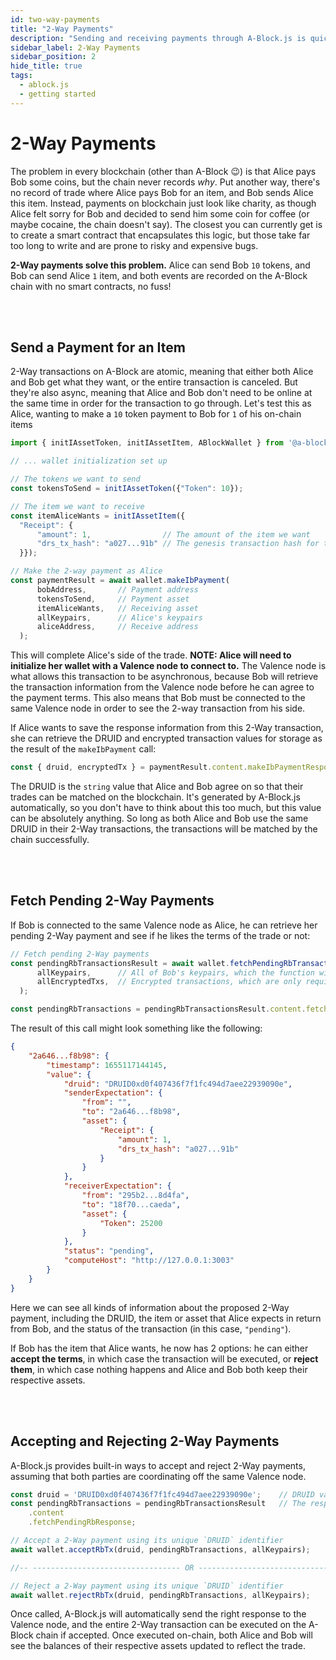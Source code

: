 ```yaml
---
id: two-way-payments
title: "2-Way Payments"
description: "Sending and receiving payments through A-Block.js is quick and simple"
sidebar_label: 2-Way Payments
sidebar_position: 2
hide_title: true
tags:
  - ablock.js
  - getting started
---
```



# 2-Way Payments

The problem in every blockchain (other than A-Block 😉) is that Alice pays Bob some coins, but the chain never records _why_. Put another way, there's no record of trade where Alice pays Bob 
for an item, and Bob sends Alice this item. Instead, payments on blockchain just look like charity, as though Alice felt sorry for Bob and decided to send him some coin for coffee (or maybe cocaine, the chain doesn't say). 
The closest you can currently get is to create a smart contract that encapsulates this logic, but those take far too long to write and are prone to risky 
and expensive bugs. 

**2-Way payments solve this problem.** Alice can send Bob `10` tokens, and Bob can send Alice `1` item, and both events are recorded on the A-Block chain with no smart contracts, no fuss!

<br></br>

## Send a Payment for an Item

2-Way transactions on A-Block are atomic, meaning that either both Alice and Bob get what they want, or the entire transaction is canceled. But they're also async, meaning that Alice and Bob don't need to be online 
at the same time in order for the transaction to go through. Let's test this as Alice, wanting to make a `10` token payment to Bob for `1` of his on-chain items

```javascript
import { initIAssetToken, initIAssetItem, ABlockWallet } from '@a-block/a-blockjs';

// ... wallet initialization set up

// The tokens we want to send
const tokensToSend = initIAssetToken({"Token": 10});

// The item we want to receive
const itemAliceWants = initIAssetItem({
  "Receipt": {
      "amount": 1,                // The amount of the item we want
      "drs_tx_hash": "a027...91b" // The genesis transaction hash for the item, its identifier on-chain
  }});

// Make the 2-way payment as Alice
const paymentResult = await wallet.makeIbPayment(
      bobAddress,       // Payment address
      tokensToSend,     // Payment asset
      itemAliceWants,   // Receiving asset
      allKeypairs,      // Alice's keypairs
      aliceAddress,     // Receive address
  );
```

This will complete Alice's side of the trade. **NOTE: Alice will need to initialize her wallet with a Valence node to connect to.** The Valence node is what allows this transaction to be asynchronous, because Bob will 
retrieve the transaction information from the Valence node before he can agree to the payment terms. This also means that Bob must be connected to the same Valence node in order to see the 2-way transaction from his side.

If Alice wants to save the response information from this 2-Way transaction, she can retrieve the DRUID and encrypted transaction values for storage as the result of the `makeIbPayment` call:

```javascript
const { druid, encryptedTx } = paymentResult.content.makeIbPaymentResponse;
```

The DRUID is the `string` value that Alice and Bob agree on so that their trades can be matched on the blockchain. It's generated by A-Block.js automatically, so you don't have to think about this too much, but this value 
can be absolutely anything. So long as both Alice and Bob use the same DRUID in their 2-Way transactions, the transactions will be matched by the chain successfully.

<br></br>

## Fetch Pending 2-Way Payments

If Bob is connected to the same Valence node as Alice, he can retrieve her pending 2-Way payment and see if he likes the terms of the trade or not:

```javascript
// Fetch pending 2-Way payments
const pendingRbTransactionsResult = await wallet.fetchPendingRbTransactions(
      allKeypairs,      // All of Bob's keypairs, which the function will pull addresses from
      allEncryptedTxs,  // Encrypted transactions, which are only required if they've been saved by Bob before
  );

const pendingRbTransactions = pendingRbTransactionsResult.content.fetchPendingRbResponse;
```

The result of this call might look something like the following:

```json
{
    "2a646...f8b98": {
        "timestamp": 1655117144145,
        "value": {
            "druid": "DRUID0xd0f407436f7f1fc494d7aee22939090e",
            "senderExpectation": {
                "from": "",
                "to": "2a646...f8b98",
                "asset": {
                    "Receipt": {
                        "amount": 1,
                        "drs_tx_hash": "a027...91b"
                    }
                }
            },
            "receiverExpectation": {
                "from": "295b2...8d4fa",
                "to": "18f70...caeda",
                "asset": {
                    "Token": 25200
                }
            },
            "status": "pending",
            "computeHost": "http://127.0.0.1:3003"
        }
    }
}
```

Here we can see all kinds of information about the proposed 2-Way payment, including the DRUID, the item or asset that Alice expects in return from Bob, and the status of the transaction (in this case, `"pending"`). 

If Bob has the item that Alice wants, he now has 2 options: he can either **accept the terms**, in which case the transaction will be executed, or **reject them**, in which case nothing happens and Alice and Bob both keep their 
respective assets.

<br></br>

## Accepting and Rejecting 2-Way Payments

A-Block.js provides built-in ways to accept and reject 2-Way payments, assuming that both parties are coordinating off the same Valence node. 

```javascript
const druid = 'DRUID0xd0f407436f7f1fc494d7aee22939090e';    // DRUID value that matches Alice and Bob's transactions
const pendingRbTransactions = pendingRbTransactionsResult   // The response we received from fetching pending 2-Way payments
    .content
    .fetchPendingRbResponse;   

// Accept a 2-Way payment using its unique `DRUID` identifier
await wallet.acceptRbTx(druid, pendingRbTransactions, allKeypairs);

//-- --------------------------------- OR ---------------------------------- --//

// Reject a 2-Way payment using its unique `DRUID` identifier
await wallet.rejectRbTx(druid, pendingRbTransactions, allKeypairs);
```

Once called, A-Block.js will automatically send the right response to the Valence node, and the entire 2-Way transaction can be executed on the A-Block chain if accepted. Once executed on-chain, 
both Alice and Bob will see the balances of their respective assets updated to reflect the trade.

